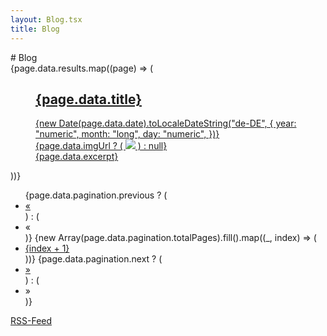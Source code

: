 ```yaml
---
layout: Blog.tsx
title: Blog
---
```


<div class="markdown">
  # Blog
</div>

<div>
  {page.data.results.map((page) => (
    <a href={page.data.url}>
      <figure class="my-8">
        <div class="flex justify-between flex-wrap mb-1 items-end">
          <h2 class="text-3xl font-light text-primary dark:text-primary-dark">{page.data.title}</h2>
            <span>
              {new Date(page.data.date).toLocaleDateString("de-DE", {
                year: "numeric",
                month: "long",
                day: "numeric",
              })}
            </span>
          </div>
        <div class="border-solid border-2 border-gray-600 dark:border-gray-400 no-underline">
          {page.data.imgUrl ? (
            <img class="w-full" src={page.data.imgUrl} />
          ) : null}
          <div class="m-3">{page.data.excerpt}</div>
        </div>
      </figure>
    </a>

))}
</div>

<nav>
  <ul class="pagination">
    {page.data.pagination.previous ? (
      <li class="page-item">
        <a
          class="page-link btn btn-secondary"
          href={`/blog/${page.data.pagination.previous}`}
        >
          &laquo;
        </a>
      </li>
    ) : (
      <li class="page-item">
        <a class="page-link btn btn-secondary disabled">&laquo;</a>
      </li>
    )}
    {new Array(page.data.pagination.totalPages).fill().map((_, index) => (
      <li class="page-item">
        <a class="page-link btn btn-secondary" href={`/blog/page/${index + 1}`}>
          {index + 1}
        </a>
      </li>
    ))}
    {page.data.pagination.next ? (
      <li class="page-item">
        <a
          class="page-link btn btn-secondary"
          href={`/blog/${page.data.pagination.next}`}
        >
          &raquo;
        </a>
      </li>
    ) : (
      <li class="page-item">
        <a class="page-link btn btn-secondary disabled">&raquo;</a>
      </li>
    )}
  </ul>
</nav>

<a class="btn btn-primary my-2" href="/feed.rss">RSS-Feed</a>
